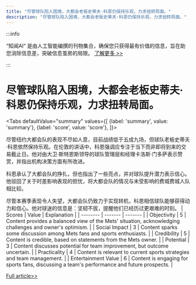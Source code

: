 ```yaml
---
title: "尽管球队陷入困境，大都会老板史蒂夫·科恩仍保持乐观，力求扭转局面。"
description: "尽管球队陷入困境，大都会老板史蒂夫·科恩仍保持乐观，力求扭转局面。"
---
```



:::info

“知闻AI“ 是由人工智能编撰的刊物集合，确保您只获得最有价值的信息，旨在助您消除信息差，突破信息茧房的局限。  [了解更多 >>](/)

:::

# 尽管球队陷入困境，大都会老板史蒂夫·科恩仍保持乐观，力求扭转局面。


<Tabs
	defaultValue="summary"
	values={[
	{label: 'summary', value: 'summary'},
	{label: 'score', value: 'score'},
]}>
<TabItem value="summary">


尽管纽约大都会队的表现不尽如人意，目前战绩低于五成九场，但球队老板史蒂夫·科恩依然保持乐观。在伦敦的讲话中，科恩强调应专注于当下而非即将到来的交易截止日。他对由大卫·斯特恩斯领导的球队管理层和经理卡洛斯·门多萨表示赞赏，并指出机构决策方面有所改进。

科恩承认了大都会队的挣扎，但也指出了一些亮点，并对球队提升潜力表示信心。他驳回了关于时差影响表现的担忧，将大都会队的情况与未受影响的费城费城人队相比较。

尽管本赛季表现令人失望，大都会队仍致力于实现转机，科恩相信球队能够获得动力和信心。他对球迷的信息是：坚韧不拔，提醒他们已经历过更艰难的时刻。
</TabItem>
<TabItem value="score">
	| Scores     | Value   | Explanation |
	| -------- | ------- | ------- |
	| Objectivity  | 5    | Content provides a balanced view of the Mets' situation, acknowledging challenges and owner's optimism.    |
	| Social Impact | 3     | Content sparks some discussion among Mets fans and sports enthusiasts.    |
	| Credibility    | 5    | Content is credible, based on statements from the Mets owner.    |
	| Potential    | 3    | Content discusses potential for team improvement, but outcome uncertain.    |
	| Practicality    | 4    | Content is relevant to current sports strategies and team management.    |
	| Entertainment Value    | 6    | Content is engaging for sports fans, discussing a team's performance and future prospects.    |
</TabItem>
</Tabs>

[Full article>>](https://apnews.com/article/steve-cohen-mets-7c1078cacb390958772a2a891f50dd89)
